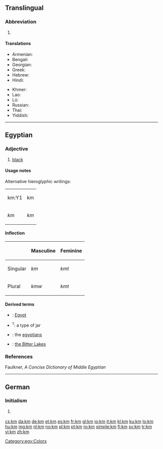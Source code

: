 {{also|.km|KM}}
==Translingual==

===Abbreviation===
{{rfc-header|Abbreviation}}
{{head|mul|abbreviation}}

# {{SI-unit-abb2|kilo|meter|metre|[[length]]}}

====Translations====
{{trans-top|kilometer}}
* Armenian: {{t|hy|կմ}}
* Bengali: {{t-needed|bn}}
* Georgian: {{t|ka|კმ}}
* Greek: {{t|el|χλμ.}}
* Hebrew: {{t|he|ק”מ|sc=Hebr}}
* Hindi: {{t|hi|सहस्रमान|tr=sahasramān|sc=Deva}}
{{trans-mid}}
* Khmer: {{t|km|គ.ម|tr=km|sc=Khmr}}
* Lao: {{t|lo|ກມ|sc=Laoo}}
* Lü: {{t|khb|ᦜᧅ|tr=la᷄k|sc=Talu}}
* Russian: {{t+|ru|км}}
* Thai: {{t+|th|กม.|tr=km.|sc=Thai}}
* Yiddish: {{t-needed|yi}}
{{trans-bottom}}

----

==Egyptian==

===Adjective===
{{head|egy|adjective|head=<hiero>km-m-D3</hiero>}}

# [[black]]

====Usage notes====
Alternative hieroglyphic writings:
{| class="wikitable"
|-
| <hiero>km:Y1</hiero>|| <hiero>km</hiero>
|-
| ''km'' || ''km''
|}

====Inflection====
{| class="wikitable"
|-
! !! Masculine !! Feminine
|-
| Singular || ''km'' || ''kmt''
|-
| Plural || ''kmw'' || ''kmt''
|}

====Derived terms====
{{der-top}}
* {{l|egy|kmt}}: [[Egypt]]
* {{l|egy|kmt}}<sup>?</sup>: a type of jar
{{der-mid}}
* {{l|egy|kmt}}: the [[egyptians]]
* {{l|egy|km wr}}: [[w:Great Bitter Lake|the Bitter Lakes]]
{{der-bottom}}

===References===
Faulkner, ''A Concise Dictionary of Middle Egyptian''

[[Category:egy:Colors]]

----

==German==

===Initialism===
{{rfc-header|Initialism}}
{{de-initialism}}

# {{initialism of|Kilometer|lang=de}} {{gloss|''American:'' kilometer, ''British:'' kilometre}}

[[cs:km]]
[[da:km]]
[[de:km]]
[[et:km]]
[[es:km]]
[[fr:km]]
[[gl:km]]
[[io:km]]
[[it:km]]
[[kl:km]]
[[ku:km]]
[[lo:km]]
[[hu:km]]
[[mg:km]]
[[nl:km]]
[[no:km]]
[[pl:km]]
[[pt:km]]
[[ro:km]]
[[simple:km]]
[[fi:km]]
[[sv:km]]
[[tr:km]]
[[vi:km]]
[[zh:km]]